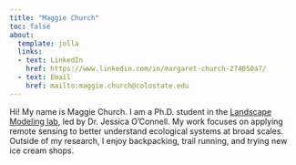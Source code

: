```yaml
---
title: "Maggie Church"
toc: false
about: 
  template: jolla
  links:
  - text: LinkedIn
    href: https://www.linkedin.com/in/margaret-church-274050a7/
  - text: Email
    href: mailto:maggie.church@colostate.edu
---
```


Hi! My name is Maggie Church. I am a Ph.D. student in the [Landscape Modeling lab](https://www.landscapemodeling.net/), led by Dr. Jessica O'Connell. My work focuses on applying remote sensing to better understand ecological systems at broad scales. Outside of my research, I enjoy backpacking, trail running, and trying new ice cream shops.
